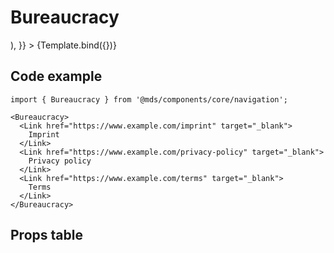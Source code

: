 
<Meta title="Components/core/navigation/Bureaucracy" component={Bureaucracy} />

# Bureaucracy

<Description of={Bureaucracy} />


<Canvas withToolbar>
  <Story
    name="Default"
    args={{
      children: (
        <>
          <Link href="https://www.example.com/imprint" target="_blank" children="Imprint" />
          <Link
            href="https://www.example.com/privacy-policy"
            target="_blank"
            children="Privacy policy"
          />
          <Link href="https://www.example.com/terms" target="_blank" children="Terms" />
        </>
      ),
    }}
  >
    {Template.bind({})}
  </Story>
</Canvas>

## Code example

```tsx
import { Bureaucracy } from '@mds/components/core/navigation';
```

```tsx
<Bureaucracy>
  <Link href="https://www.example.com/imprint" target="_blank">
    Imprint
  </Link>
  <Link href="https://www.example.com/privacy-policy" target="_blank">
    Privacy policy
  </Link>
  <Link href="https://www.example.com/terms" target="_blank">
    Terms
  </Link>
</Bureaucracy>
```

## Props table

<ArgsTable of={Bureaucracy} />
